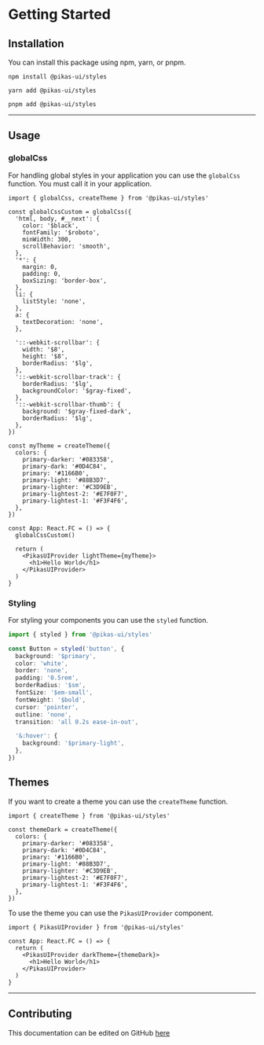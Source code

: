 
<NextSeo title="Getting Started" />

# Getting Started

## Installation

You can install this package using npm, yarn, or pnpm.

```
npm install @pikas-ui/styles
```

```
yarn add @pikas-ui/styles
```

```
pnpm add @pikas-ui/styles
```

---

## Usage

### globalCss

For handling global styles in your application you can use the `globalCss` function.
You must call it in your application.

```tsx
import { globalCss, createTheme } from '@pikas-ui/styles'

const globalCssCustom = globalCss({
  'html, body, #__next': {
    color: '$black',
    fontFamily: '$roboto',
    minWidth: 300,
    scrollBehavior: 'smooth',
  },
  '*': {
    margin: 0,
    padding: 0,
    boxSizing: 'border-box',
  },
  li: {
    listStyle: 'none',
  },
  a: {
    textDecoration: 'none',
  },

  '::-webkit-scrollbar': {
    width: '$8',
    height: '$8',
    borderRadius: '$lg',
  },
  '::-webkit-scrollbar-track': {
    borderRadius: '$lg',
    backgroundColor: '$gray-fixed',
  },
  '::-webkit-scrollbar-thumb': {
    background: '$gray-fixed-dark',
    borderRadius: '$lg',
  },
})

const myTheme = createTheme({
  colors: {
    primary-darker: '#083358',
    primary-dark: '#0D4C84',
    primary: '#1166B0',
    primary-light: '#88B3D7',
    primary-lighter: '#C3D9EB',
    primary-lightest-2: '#E7F0F7',
    primary-lightest-1: '#F3F4F6',
  },
})

const App: React.FC = () => {
  globalCssCustom()

  return (
    <PikasUIProvider lightTheme={myTheme}>
      <h1>Hello World</h1>
    </PikasUIProvider>
  )
}
```

### Styling

For styling your components you can use the `styled` function.

```ts
import { styled } from '@pikas-ui/styles'

const Button = styled('button', {
  background: '$primary',
  color: 'white',
  border: 'none',
  padding: '0.5rem',
  borderRadius: '$sm',
  fontSize: '$em-small',
  fontWeight: '$bold',
  cursor: 'pointer',
  outline: 'none',
  transition: 'all 0.2s ease-in-out',

  '&:hover': {
    background: '$primary-light',
  },
})
```

## Themes

If you want to create a theme you can use the `createTheme` function.

```tsx
import { createTheme } from '@pikas-ui/styles'

const themeDark = createTheme({
  colors: {
    primary-darker: '#083358',
    primary-dark: '#0D4C84',
    primary: '#1166B0',
    primary-light: '#88B3D7',
    primary-lighter: '#C3D9EB',
    primary-lightest-2: '#E7F0F7',
    primary-lightest-1: '#F3F4F6',
  },
})
```

To use the theme you can use the `PikasUIProvider` component.

```tsx
import { PikasUIProvider } from '@pikas-ui/styles'

const App: React.FC = () => {
  return (
    <PikasUIProvider darkTheme={themeDark}>
      <h1>Hello World</h1>
    </PikasUIProvider>
  )
}
```

---

## Contributing

This documentation can be edited on GitHub [here](https://github.com/Achaak/pikas/blob/main/apps/docs-ui/pages/docs/gettings-started.mdx)
